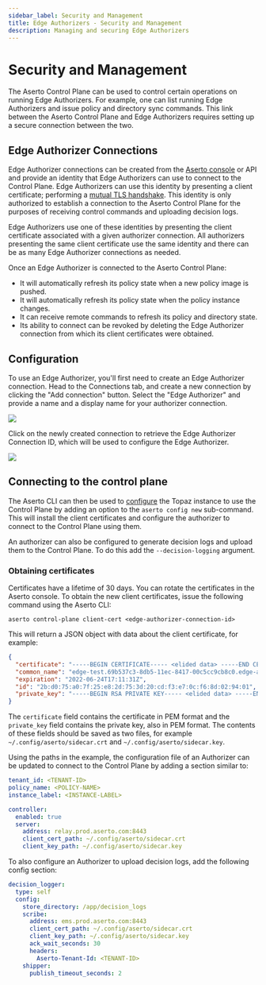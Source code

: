 ```yaml
---
sidebar_label: Security and Management
title: Edge Authorizers - Security and Management
description: Managing and securing Edge Authorizers
---
```

# Security and Management

The Aserto Control Plane can be used to control certain operations on running Edge Authorizers. For example, one can
list running Edge Authorizers and issue policy and directory sync commands. This link between the Aserto Control Plane
and Edge Authorizers requires setting up a secure connection between the two.

## Edge Authorizer Connections

Edge Authorizer connections can be created from the [Aserto console](/docs/aserto-console/connections/setup-edge) or API
and provide an identity that Edge Authorizers can use to connect to the Control Plane. Edge Authorizers can use this
identity by presenting a client certificate; performing a [mutual TLS
handshake](https://en.wikipedia.org/wiki/Mutual_authentication). This identity is only authorized to establish a
connection to the Aserto Control Plane for the purposes of receiving control commands and uploading decision logs.

Edge Authorizers use one of these identities by presenting the client certificate associated with a given authorizer
connection. All authorizers presenting the same client certificate use the same identity and there can be as many
Edge Authorizer connections as needed.

Once an Edge Authorizer is connected to the Aserto Control Plane:
- It will automatically refresh its policy state when a new policy image is pushed.
- It will automatically refresh its policy state when the policy instance changes.
- It can receive remote commands to refresh its policy and directory state.
- Its ability to connect can be revoked by deleting the Edge Authorizer connection from which its client certificates
  were obtained.

## Configuration

To use an Edge Authorizer, you'll first need to create an Edge Authorizer connection. Head to the Connections tab, and
create a new connection by clicking the "Add connection" button. Select the "Edge Authorizer" and provide a
name and a display name for your authorizer connection.

<img src="/edge-authorizer-connection.png" />

Click on the newly created connection to retrieve the Edge Authorizer Connection ID, which will be used to configure the Edge Authorizer.

<img src="/edge-authorizer-connection-entry.png" />

## Connecting to the control plane

The Aserto CLI can then be used to [configure](/docs/command-line-interface/aserto-cli/onebox) the Topaz instance to use the Control Plane by adding an option to the `aserto config new` sub-command. This will install the client certificates and configure the authorizer to connect to the Control Plane using them.

An authorizer can also be configured to generate decision logs and upload them to the Control Plane. To do this add the `--decision-logging` argument.

### Obtaining certificates

Certificates have a lifetime of 30 days. You can rotate the certificates in the Aserto console. To obtain the new client certificates, issue the following command using the Aserto CLI:

```
aserto control-plane client-cert <edge-authorizer-connection-id>
```

This will return a JSON object with data about the client certificate, for example:

```json
{
  "certificate": "-----BEGIN CERTIFICATE----- <elided data> -----END CERTIFICATE-----",
  "common_name": "edge-test.69b537c3-8db5-11ec-8417-00c5cc9cb8c0.edge-authorizer.aserto.com",
  "expiration": "2022-06-24T17:11:31Z",
  "id": "2b:d0:75:a0:7f:25:e8:2d:75:3d:20:cd:f3:e7:0c:f6:8d:02:94:01",
  "private_key": "-----BEGIN RSA PRIVATE KEY----- <elided data> -----END RSA PRIVATE KEY-----"
}
```

The `certificate` field contains the certificate in PEM format and the `private_key` field contains the private key, also in PEM format. The contents of these fields should be saved as two files, for example `~/.config/aserto/sidecar.crt` and `~/.config/aserto/sidecar.key`.

Using the paths in the example, the configuration file of an Authorizer can be updated to connect to the Control Plane by adding a section similar to:

```yaml
tenant_id: <TENANT-ID>
policy_name: <POLICY-NAME>
instance_label: <INSTANCE-LABEL>

controller:
  enabled: true
  server:
    address: relay.prod.aserto.com:8443
    client_cert_path: ~/.config/aserto/sidecar.crt
    client_key_path: ~/.config/aserto/sidecar.key
```

To also configure an Authorizer to upload decision logs, add the following config section:

```yaml
decision_logger:                                               
  type: self                                                   
  config:                                                      
    store_directory: /app/decision_logs                        
    scribe:                                                    
      address: ems.prod.aserto.com:8443                        
      client_cert_path: ~/.config/aserto/sidecar.crt                  
      client_key_path: ~/.config/aserto/sidecar.key                    
      ack_wait_seconds: 30                                     
      headers:                                                 
        Aserto-Tenant-Id: <TENANT-ID>
    shipper:                                                   
      publish_timeout_seconds: 2                               
```
